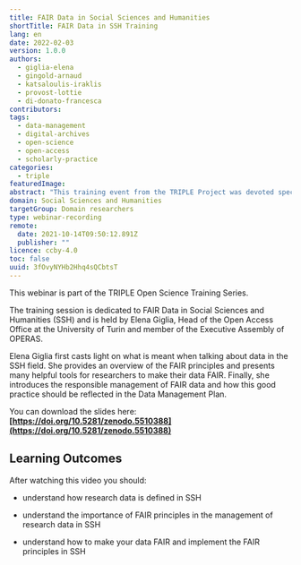 ```yaml
---
title: FAIR Data in Social Sciences and Humanities
shortTitle: FAIR Data in SSH Training
lang: en
date: 2022-02-03
version: 1.0.0
authors:
  - giglia-elena
  - gingold-arnaud
  - katsaloulis-iraklis
  - provost-lottie
  - di-donato-francesca
contributors:
tags:
  - data-management
  - digital-archives
  - open-science
  - open-access
  - scholarly-practice
categories:
  - triple
featuredImage:
abstract: "This training event from the TRIPLE Project was devoted specifically to FAIR Data in SSH and provided answers to the following questions, among others: How is research data defined in SSH; Why are FAIR principles important for the management of research data in SSH; How can FAIR principles be implemented in SSH."
domain: Social Sciences and Humanities
targetGroup: Domain researchers
type: webinar-recording
remote:
  date: 2021-10-14T09:50:12.891Z
  publisher: ""
licence: ccby-4.0
toc: false
uuid: 3fOvyNYHb2Hhq4sQCbtsT
---
```


This webinar is part of the TRIPLE Open Science Training Series.

The training session is dedicated to FAIR Data in Social Sciences and Humanities (SSH) and is held by Elena Giglia, Head of the Open Access Office at the University of Turin and member of the Executive Assembly of OPERAS.

Elena Giglia first casts light on what is meant when talking about data in the SSH field. She provides an overview of the FAIR principles and presents many helpful tools for researchers to make their data FAIR. Finally, she introduces the responsible management of FAIR data and how this good practice should be reflected in the Data Management Plan.

You can download the slides here: **[https://doi.org/10.5281/zenodo.5510388](https://doi.org/10.5281/zenodo.5510388)**

## Learning Outcomes

After watching this video you should:

- understand how research data is defined in SSH
- understand the importance of FAIR principles in the management of research data in SSH
- understand how to make your data FAIR and implement the FAIR principles in SSH

  <VideoCard
    provider="youtube"
    id="jsN-72hfVto"
    title="FAIR Data in Social Sciences and Humanities"
    subtitle="Click here to view"
    image="images/fair-data-training.png"
  />
